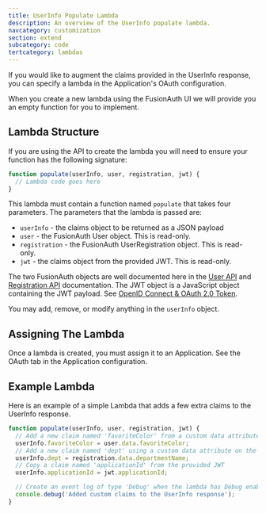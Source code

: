 ```yaml
---
title: UserInfo Populate Lambda
description: An overview of the UserInfo populate lambda.
navcategory: customization
section: extend
subcategory: code
tertcategory: lambdas
---
```


If you would like to augment the claims provided in the UserInfo response, you can specify a lambda in the Application's OAuth configuration.

When you create a new lambda using the FusionAuth UI we will provide you an empty function for you to implement.

## Lambda Structure

If you are using the API to create the lambda you will need to ensure your function has the following signature:

```javascript
function populate(userInfo, user, registration, jwt) {
  // Lambda code goes here
}
```

This lambda must contain a function named `populate` that takes four parameters. The parameters that the lambda is passed are:

* `userInfo` - the claims object to be returned as a JSON payload
* `user` - the FusionAuth User object. This is read-only.
* `registration` - the FusionAuth UserRegistration object. This is read-only.
* `jwt` - the claims object from the provided JWT. This is read-only.

The two FusionAuth objects are well documented here in the [User API](/docs/apis/users) and [Registration API](/docs/apis/registrations) documentation. The JWT object is a JavaScript object containing the JWT payload. See [OpenID Connect & OAuth 2.0 Token](/docs/lifecycle/authenticate-users/oauth/tokens).

You may add, remove, or modify anything in the `userInfo` object.

## Assigning The Lambda

Once a lambda is created, you must assign it to an Application. See the OAuth tab in the Application configuration.

## Example Lambda

Here is an example of a simple Lambda that adds a few extra claims to the UserInfo response.

```javascript
function populate(userInfo, user, registration, jwt) {
  // Add a new claim named 'favoriteColor' from a custom data attribute on the user
  userInfo.favoriteColor = user.data.favoriteColor;
  // Add a new claim named 'dept' using a custom data attribute on the registration
  userInfo.dept = registration.data.departmentName;
  // Copy a claim named 'applicationId' from the provided JWT
  userInfo.applicationId = jwt.applicationId;

  // Create an event log of type 'Debug' when the lambda has Debug enabled
  console.debug('Added custom claims to the UserInfo response');
}
```
